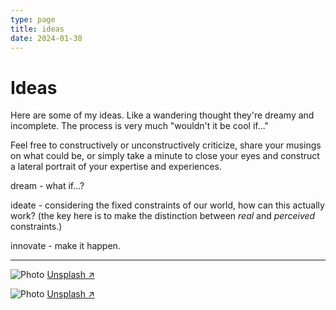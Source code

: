 ```yaml
---
type: page
title: ideas
date: 2024-01-30
---
```


# Ideas

Here are some of my ideas. Like a wandering thought they're dreamy and incomplete. The process is very much "wouldn't it be cool if..." 


Feel free to constructively or unconstructively criticize, share your musings on what could be, or simply take a minute to close your eyes and construct a lateral portrait of your expertise and experiences.


dream - what if...?

ideate - considering the fixed constraints of our world, how can this actually work? (the key here is to make the distinction between _real_ and _perceived_ constraints.)

innovate - make it happen.

---


<Image
  src="/images/photo2.jpg"
  alt="Photo"
  width={1125}
  height={750}
  priority
  className="next-image"
/>
[Unsplash ↗ ](https://unsplash.com/photos/WeYamle9fDM)

<Image
  src="/images/photo.jpg"
  alt="Photo"
  width={1125}
  height={750}
  priority
  className="next-image"
/>
[Unsplash ↗ ](https://unsplash.com/photos/ndN00KmbJ1c)
